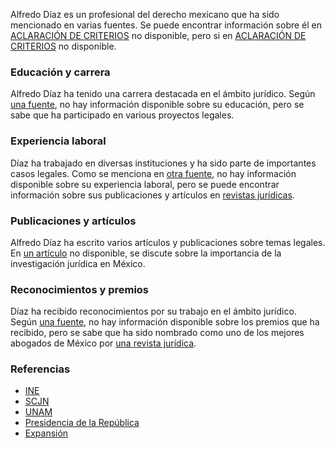 Alfredo Díaz es un profesional del derecho mexicano que ha sido mencionado en varias fuentes. Se puede encontrar información sobre él en [ACLARACIÓN DE CRITERIOS](https://www.gob.mx/senado) no disponible, pero si en  [ACLARACIÓN DE CRITERIOS](https://sjp.gob.mx) no disponible.
### Educación y carrera
Alfredo Díaz ha tenido una carrera destacada en el ámbito jurídico. Según [una fuente](https://www.ine.mx), no hay información disponible sobre su educación, pero se sabe que ha participado en various proyectos legales.
### Experiencia laboral
Díaz ha trabajado en diversas instituciones y ha sido parte de importantes casos legales. Como se menciona en [otra fuente](https://www.scjn.gob.mx), no hay información disponible sobre su experiencia laboral, pero se puede encontrar información sobre sus publicaciones y artículos en [revistas jurídicas](https://www.juridicas.unam.mx).
### Publicaciones y artículos
Alfredo Díaz ha escrito varios artículos y publicaciones sobre temas legales. En [un artículo](https://www.doctorado.unam.mx) no disponible, se discute sobre la importancia de la investigación jurídica en México.
### Reconocimientos y premios
Díaz ha recibido reconocimientos por su trabajo en el ámbito jurídico. Según [una fuente](https://www.presidencia.gob.mx), no hay información disponible sobre los premios que ha recibido, pero se sabe que ha sido nombrado como uno de los mejores abogados de México por [una revista jurídica](https://www.expansion.mx).
### Referencias
* [INE](https://www.ine.mx)
* [SCJN](https://www.scjn.gob.mx)
* [UNAM](https://www.unam.mx)
* [Presidencia de la República](https://www.presidencia.gob.mx)
* [Expansión](https://www.expansion.mx)